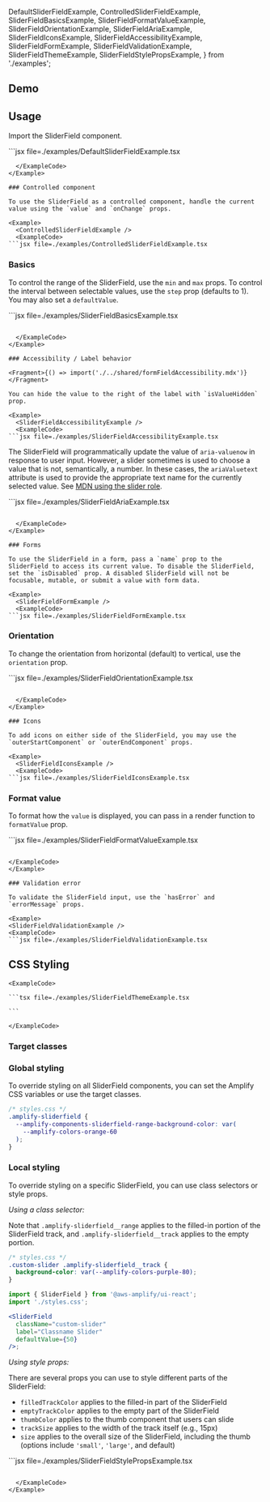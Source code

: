 
  DefaultSliderFieldExample,
  ControlledSliderFieldExample,
  SliderFieldBasicsExample,
  SliderFieldFormatValueExample,
  SliderFieldOrientationExample,
  SliderFieldAriaExample,
  SliderFieldIconsExample,
  SliderFieldAccessibilityExample,
  SliderFieldFormExample,
  SliderFieldValidationExample,
  SliderFieldThemeExample,
  SliderFieldStylePropsExample,
} from './examples';


## Demo

<SliderFieldDemo />

## Usage

Import the SliderField component.

<Example>
  <DefaultSliderFieldExample />
  <ExampleCode>
```jsx file=./examples/DefaultSliderFieldExample.tsx

````
  </ExampleCode>
</Example>

### Controlled component

To use the SliderField as a controlled component, handle the current value using the `value` and `onChange` props.

<Example>
  <ControlledSliderFieldExample />
  <ExampleCode>
```jsx file=./examples/ControlledSliderFieldExample.tsx

````

  </ExampleCode>
</Example>

### Basics

To control the range of the SliderField, use the `min` and `max` props. To control the interval between selectable values, use the `step` prop (defaults to 1). You may also set a `defaultValue`.

<Example>
  <SliderFieldBasicsExample />
  <ExampleCode>
```jsx file=./examples/SliderFieldBasicsExample.tsx

````

  </ExampleCode>
</Example>

### Accessibility / Label behavior

<Fragment>{() => import('./../shared/formFieldAccessibility.mdx')}</Fragment>

You can hide the value to the right of the label with `isValueHidden` prop.

<Example>
  <SliderFieldAccessibilityExample />
  <ExampleCode>
```jsx file=./examples/SliderFieldAccessibilityExample.tsx

````

  </ExampleCode>
</Example>

The SliderField will programmatically update the value of `aria-valuenow` in response to user input. However, a slider sometimes is used to choose a value that is not, semantically, a number. In these cases, the `ariaValuetext` attribute is used to provide the appropriate text name for the currently selected value. See [MDN using the slider role](https://developer.mozilla.org/en-US/docs/Web/Accessibility/ARIA/Roles/slider_role).

<Example>
  <SliderFieldAriaExample />
  <ExampleCode>
```jsx file=./examples/SliderFieldAriaExample.tsx

````

  </ExampleCode>
</Example>

### Forms

To use the SliderField in a form, pass a `name` prop to the SliderField to access its current value. To disable the SliderField, set the `isDisabled` prop. A disabled SliderField will not be focusable, mutable, or submit a value with form data.

<Example>
  <SliderFieldFormExample />
  <ExampleCode>
```jsx file=./examples/SliderFieldFormExample.tsx

````

  </ExampleCode>
</Example>

### Orientation

To change the orientation from horizontal (default) to vertical, use the `orientation` prop.

<Example>
  <SliderFieldOrientationExample />
  <ExampleCode>
```jsx file=./examples/SliderFieldOrientationExample.tsx

````

  </ExampleCode>
</Example>

### Icons

To add icons on either side of the SliderField, you may use the `outerStartComponent` or `outerEndComponent` props.

<Example>
  <SliderFieldIconsExample />
  <ExampleCode>
```jsx file=./examples/SliderFieldIconsExample.tsx

````

  </ExampleCode>
</Example>

### Format value
To format how the `value` is displayed, you can pass in a render function to `formatValue` prop.

<Example>
  <SliderFieldFormatValueExample />
  <ExampleCode>
  ```jsx file=./examples/SliderFieldFormatValueExample.tsx

  ```

  </ExampleCode>
</Example>

### Validation error

To validate the SliderField input, use the `hasError` and `errorMessage` props.

<Example>
  <SliderFieldValidationExample />
  <ExampleCode>
```jsx file=./examples/SliderFieldValidationExample.tsx

````

  </ExampleCode>
</Example>

## CSS Styling

<ThemeExample component="SliderField">
  <Example>
    <SliderFieldThemeExample />
    
    <ExampleCode>

    ```tsx file=./examples/SliderFieldThemeExample.tsx

    ```

    </ExampleCode>
  </Example>
</ThemeExample>

### Target classes

<ComponentStyleDisplay componentName="SliderField" />

### Global styling

To override styling on all SliderField components, you can set the Amplify CSS variables or use the target classes.

<Example>
  <SliderField
    className="global-styling-slider"
    label="Globally Styled Slider"
    defaultValue={50}
  />
</Example>

```css
/* styles.css */
.amplify-sliderfield {
  --amplify-components-sliderfield-range-background-color: var(
    --amplify-colors-orange-60
  );
}
```

### Local styling

To override styling on a specific SliderField, you can use class selectors or style props.

_Using a class selector:_

Note that `.amplify-sliderfield__range` applies to the filled-in portion of the SliderField track, and `.amplify-sliderfield__track` applies to the empty portion.

<Example>
  <SliderField
    className="custom-slider"
    label="Classname Slider"
    defaultValue={50}
  />
</Example>

```css
/* styles.css */
.custom-slider .amplify-sliderfield__track {
  background-color: var(--amplify-colors-purple-80);
}
```

```jsx
import { SliderField } from '@aws-amplify/ui-react';
import './styles.css';

<SliderField
  className="custom-slider"
  label="Classname Slider"
  defaultValue={50}
/>;
```

_Using style props:_

There are several props you can use to style different parts of the SliderField:

- `filledTrackColor` applies to the filled-in part of the SliderField
- `emptyTrackColor` applies to the empty part of the SliderField
- `thumbColor` applies to the thumb component that users can slide
- `trackSize` applies to the width of the track itself (e.g., 15px)
- `size` applies to the overall size of the SliderField, including the thumb (options include `'small'`, `'large'`, and default)

<Example>
  <SliderFieldStylePropsExample />
  <ExampleCode>
```jsx file=./examples/SliderFieldStylePropsExample.tsx

```

  </ExampleCode>
</Example>
